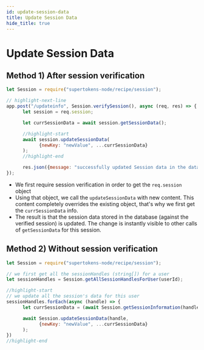 ```yaml
---
id: update-session-data
title: Update Session Data
hide_title: true
---
```


<!-- COPY DOCS -->
<!-- ./session/common-customizations/sessions/update-session-data.mdx -->


# Update Session Data

## Method 1) After session verification

<BackendSDKTabs>
<TabItem value="nodejs">

```jsx
let Session = require("supertokens-node/recipe/session");

// highlight-next-line
app.post("/updateinfo", Session.verifySession(), async (req, res) => {
      let session = req.session;

      let currSessionData = await session.getSessionData();

      //highlight-start
      await session.updateSessionData(
            {newKey: "newValue", ...currSessionData}
      );
      //highlight-end

      res.json({message: "successfully updated Session data in the database"})
});
```
</TabItem>
</BackendSDKTabs>

- We first require session verification in order to get the `req.session` object
- Using that object, we call the `updateSessionData` with new content. This content completely overrides the existing object, that's why we first get the `currSessionData` info.
- The result is that the session data stored in the database (against the verified session) is updated. The change is instantly visible to other calls of `getSessionData` for this session.


## Method 2) Without session verification

<BackendSDKTabs>
<TabItem value="nodejs">

```jsx
let Session = require("supertokens-node/recipe/session");

// we first get all the sessionHandles (string[]) for a user
let sessionHandles = Session.getAllSessionHandlesForUser(userId);

//highlight-start
// we update all the session's data for this user
sessionHandles.forEach(async (handle) => {
      let currSessionData = (await Session.getSessionInformation(handle)).userDataInDatabase;

      await Session.updateSessionData(handle, 
            {newKey: "newValue", ...currSessionData}
      );
})
//highlight-end
```
</TabItem>
</BackendSDKTabs>
